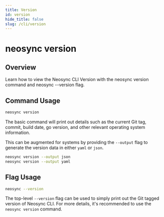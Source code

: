 ```yaml
---
title: Version
id: version
hide_title: false
slug: /cli/version
---
```


# neosync version

## Overview

Learn how to view the Neosync CLI Version with the neosync version command and neosync --version flag.

## Command Usage

```bash
neosync version
```

The basic command will print out details such as the current Git tag, commit, build date, go version, and other relevant operating system information.

This can be augmented for systems by providing the `--output` flag to generate the version data in either `yaml` or `json`.

```bash
neosync version --output json
neosync version --output yaml
```

## Flag Usage

```bash
neosync --version
```

The top-level `--version` flag can be used to simply print out the Git tagged version of Neosync CLI.
For more details, it's recommended to use the `neosync version` command.
